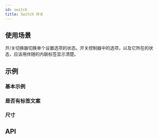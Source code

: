 ```yaml
---
id: switch
title: Switch 开关
---
```



## 使用场景

开/关切换器切换单个设置选项的状态。开关控制器中的选项，以及它所在的状态，应该用伴随的内联标签显示清楚。

## 示例

### 基本示例

<Story fn={stories.Basic} />

### 是否有标签文案

<Story fn={stories.HasLabel} />

### 尺寸

<Story fn={stories.Size} />

## API

<PropsTable component={Switch} />

